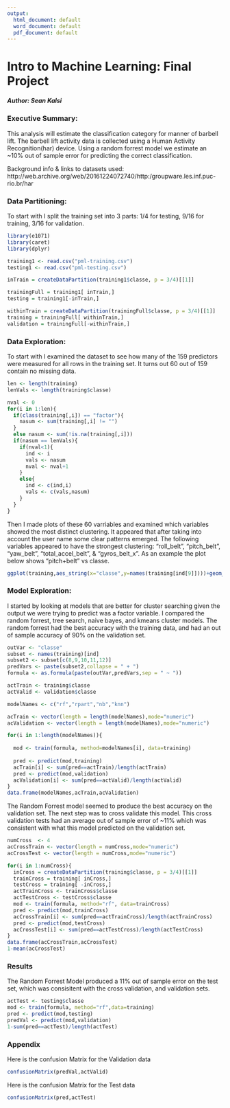 ```yaml
---
output:
  html_document: default
  word_document: default
  pdf_document: default
---
```

Intro to Machine Learning: Final Project
==============================================================

##### Author: Sean Kalsi

### Executive Summary: 

This analysis will estimate the classification category for manner of barbell lift. The barbell lift activity data is collected using a Human Activity Recognition(har) device. Using a random forrest model we estimate an ~10% out of sample error for predicting the correct classification. 

Background info & links to datasets used:
http://web.archive.org/web/20161224072740/http:/groupware.les.inf.puc-rio.br/har

### Data Partitioning:

To start with I split the training set into 3 parts: 1/4 for testing, 9/16 for training, 3/16 for validation.
```R
library(e1071)
library(caret)
library(dplyr)
```

```R
training1 <- read.csv("pml-training.csv")
testing1 <- read.csv("pml-testing.csv")

inTrain = createDataPartition(training1$classe, p = 3/4)[[1]]

trainingFull = training1[ inTrain,]
testing = training1[-inTrain,]

withinTrain = createDataPartition(trainingFull$classe, p = 3/4)[[1]]
training = trainingFull[ withinTrain,]
validation = trainingFull[-withinTrain,]

```

### Data Exploration:

To start with I examined the dataset to see how many of the 159 predictors were measured for all rows in the training set. It turns out 60 out of 159 contain no missing data. 

```R
len <- length(training)
lenVals <- length(training$classe)

nval <- 0
for(i in 1:len){
  if(class(training[,i]) == "factor"){
    nasum <- sum(training[,i] != "")
  }
  else nasum <- sum(!is.na(training[,i]))
  if(nasum == lenVals){
    if(nval<1){
      ind <- i
      vals <- nasum
      nval <- nval+1
    }
    else{
      ind <- c(ind,i)
      vals <- c(vals,nasum)
    } 
  }
}

```

Then I made plots of these 60 varriables and examined which variables showed the most distinct clustering. It appeared that after taking into account the user name some clear patterns emerged. The following variables appeared to have the strongest clustering: "roll_belt", "pitch_belt", "yaw_belt", "total_accel_belt", & "gyros_belt_x". As an example the plot below shows "pitch+belt" vs classe.

```R
ggplot(training,aes_string(x="classe",y=names(training[ind[9]])))+geom_point(aes(color = user_name))+labs(title = sprintf("var %d of %d", 9,length(ind)))+labs(y = names(training)[ind[9]], x = "Class", color = "user_name")

```

### Model Exploration:

I started by looking at models that are better for cluster searching given the output we were trying to predict was a factor variable. I compared the random forrest, tree search, naive bayes, and kmeans cluster models. The random forrest had the best accuracy with the training data, and had an out of sample accuracy of 90% on the validation set.

```R
outVar <- "classe"
subset <- names(training)[ind]
subset2 <- subset[c(8,9,10,11,12)]
predVars <- paste(subset2,collapse = " + ")
formula <- as.formula(paste(outVar,predVars,sep = " ~ "))

actTrain <- training$classe
actValid <- validation$classe

modelNames <- c("rf","rpart","nb","knn")

acTrain <- vector(length = length(modelNames),mode="numeric")
acValidation <- vector(length = length(modelNames),mode="numeric")

for(i in 1:length(modelNames)){
  
  mod <- train(formula, method=modelNames[i], data=training)
  
  pred <- predict(mod,training)
  acTrain[i] <- sum(pred==actTrain)/length(actTrain)
  pred <- predict(mod,validation)
  acValidation[i] <- sum(pred==actValid)/length(actValid)
}
data.frame(modelNames,acTrain,acValidation)

```

The Random Forrest model seemed to produce the best accuracy on the validation set. The next step was to cross validate this model. This cross validation tests had an average out of sample error of ~11% which was consistent with what this model predicted on the validation set.

```R

numCross  <- 4
acCrossTrain <- vector(length = numCross,mode="numeric")
acCrossTest <- vector(length = numCross,mode="numeric")

for(i in 1:numCross){
  inCross = createDataPartition(training$classe, p = 3/4)[[1]]
  trainCross = training[ inCross,]
  testCross = training[ -inCross,]
  actTrainCross <- trainCross$classe
  actTestCross <- testCross$classe
  mod <- train(formula, method="rf", data=trainCross)
  pred <- predict(mod,trainCross)
  acCrossTrain[i] <- sum(pred==actTrainCross)/length(actTrainCross)
  pred <- predict(mod,testCross)
  acCrossTest[i] <- sum(pred==actTestCross)/length(actTestCross)
}
data.frame(acCrossTrain,acCrossTest)
1-mean(acCrossTest)
```

### Results

The Random Forrest Model produced a 11% out of sample error on the test set, which was consisitent with the cross validation, and validation sets.

```R
actTest <- testing$classe
mod <- train(formula, method="rf",data=training)
pred <- predict(mod,testing)
predVal <- predict(mod,validation)
1-sum(pred==actTest)/length(actTest)
```

### Appendix

Here is the confusion Matrix for the Validation data

```R
confusionMatrix(predVal,actValid)
```

Here is the confusion Matrix for the Test data

```R
confusionMatrix(pred,actTest)
```
